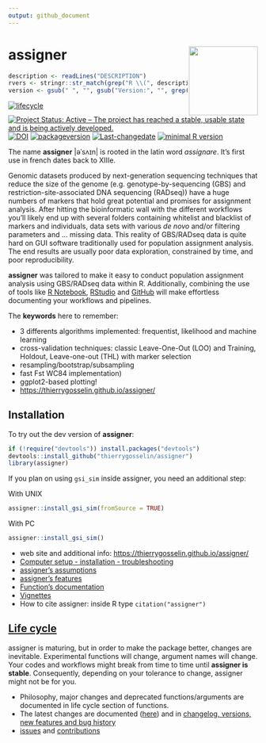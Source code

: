 ```yaml
---
output: github_document
---
```



# assigner <a href='http://thierrygosselin.github.io/assigner/'><img src='man/figures/logo.png' align="right" height="139" /></a>



```r
description <- readLines("DESCRIPTION")
rvers <- stringr::str_match(grep("R \\(", description, value = TRUE), "[0-9]{1,4}\\.[0-9]{1,4}\\.[0-9]{1,4}")[1,1]
version <- gsub(" ", "", gsub("Version:", "", grep("Version:", description, value = TRUE)))
```
<!-- badges: start -->
[![lifecycle](https://img.shields.io/badge/lifecycle-maturing-blue.svg)](https://tidyverse.org/lifecycle/#maturing)
[![Project Status: Active – The project has reached a stable, usable state and is being actively developed.](http://www.repostatus.org/badges/latest/active.svg)](http://www.repostatus.org/#active)
[![DOI](https://zenodo.org/badge/14548/thierrygosselin/assigner.svg)](https://zenodo.org/badge/latestdoi/14548/thierrygosselin/assigner)
[![packageversion](https://img.shields.io/badge/Package%20version-`r version`-orange.svg)](commits/master)
[![Last-changedate](https://img.shields.io/badge/last%20change-`r gsub('-', '--', Sys.Date())`-brightgreen.svg)](/commits/master)
[![minimal R version](https://img.shields.io/badge/R%3E%3D-`r rvers`-6666ff.svg)](https://cran.r-project.org/)
<!-- badges: end -->

The name **assigner** |əˈsʌɪn| is rooted in the latin word *assignare*. It's first use in french dates back to XIIIe.

Genomic datasets produced by next-generation sequencing techniques that reduce the size of the genome (e.g. genotype-by-sequencing (GBS) and
restriction-site-associated DNA sequencing (RADseq)) have a huge numbers of markers that hold great potential and promises for assignment analysis. After hitting the bioinformatic wall with the different workflows you'll likely end up with several folders containing whitelist and blacklist of markers and individuals, data sets with various *de novo* and/or filtering parameters and ... missing data. This reality of GBS/RADseq data is quite hard on GUI software traditionally used for population assignment analysis. The end results are usually poor data exploration, constrained by time, and poor reproducibility.

**assigner** was tailored to make it easy to conduct population assignment analysis using GBS/RADseq data within R. Additionally, combining the use of tools like [R Notebook](http://rmarkdown.rstudio.com/r_notebooks.html), [RStudio](https://www.rstudio.com) and [GitHub](https://github.com) will make effortless documenting your workflows and pipelines.

The **keywords** here to remember: 

* 3 differents algorithms implemented: frequentist, likelihood and machine learning
* cross-validation techniques: classic Leave-One-Out (LOO) and Training, Holdout, Leave-one-out (THL)
with marker selection
* resampling/bootstrap/subsampling
* fast Fst WC84 implementation)
* ggplot2-based plotting! 
* [https://thierrygosselin.github.io/assigner/](https://thierrygosselin.github.io/assigner/) 


## Installation
To try out the dev version of **assigner**:

```r
if (!require("devtools")) install.packages("devtools")
devtools::install_github("thierrygosselin/assigner")
library(assigner)
```

If you plan on using `gsi_sim` inside assigner, you need an additional step:

With UNIX
```r
assigner::install_gsi_sim(fromSource = TRUE)
```

With PC
```r
assigner::install_gsi_sim()
```

* web site and additional info: [https://thierrygosselin.github.io/assigner/](https://thierrygosselin.github.io/assigner/) 
* [Computer setup - installation - troubleshooting](http://thierrygosselin.github.io/assigner/articles/rad_genomics_computer_setup.html)
* [assigner's assumptions](http://thierrygosselin.github.io/assigner/reference/assignment_ngs.html#assumptions)
* [assigner's features](http://thierrygosselin.github.io/assigner/FEATURES.html)
* [Function's documentation](http://thierrygosselin.github.io/assigner/reference/index.html)
* [Vignettes](http://thierrygosselin.github.io/assigner/articles/index.html)
* How to cite assigner: inside R type `citation("assigner")`

## [Life cycle](https://thierrygosselin.github.io/assigner/articles/life_cycle.html)

assigner is maturing, but in order to make the package better, changes are 
inevitable. Experimental functions will change, argument names will change.
Your codes and workflows might break from time to time until **assigner is stable**. 
Consequently, depending on your tolerance to change, assigner might not be for you.

* Philosophy, major changes and deprecated functions/arguments are documented in
life cycle section of functions. 
* The latest changes are documented ([here](https://thierrygosselin.github.io/assigner/articles/life_cycle.html)) and
in [changelog, versions, new features and bug history](https://thierrygosselin.github.io/assigner/news/index.html)
* [issues](https://github.com/thierrygosselin/assigner/issues/new/choose) and [contributions](https://github.com/thierrygosselin/assigner/issues/new/choose)


